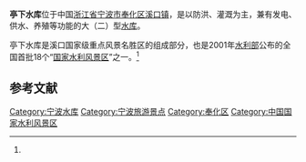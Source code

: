 {{Infobox Reservoir | 
|name                     = 亭下水库
|nickname                 = 亭下湖
|image                    = Birdsview of Tingxia Reservoir.jpg
|image_caption            = 
|map                      = 
|map_caption              = 
|pushpin_map              = China
|pushpin_map_caption      = 亭下水库在中国的位置
|code                     = BGD10120112
|class                    = 大（二）型[[水库|水库]]
|location_of_reservoir    = [[浙江省|浙江省]][[宁波市|宁波市]][[奉化区|奉化区]][[溪口镇_(宁波市)|溪口镇]]
|location_of_dam          = 
|inflow                   = 
|outflow                  = [[奉化江|奉化江]]
|catchment_area           = 176
|reservoir_area           = 
|mean_depth               = 
|maximum_depth            = 
|flood_level              = 
|normal_water_level       = 
|dead_water_level         = 
|water_quality            = 
|island                   = 
|maximum_storage_capacity = 1.5024亿
|normal_storage_capacity  = 
|dead_storage_capacity    = 
|type_of_dam              = 
|elevation_of_dam         = 93.05
|height_of_dam            = 76.5
|length_of_dam            = 317
|width_of_dam             = 
|installed_capacity       = 4000千瓦
|irrigated_area           = 
|start                    = 1978年
|complete                 = 1985年
|cost                     = 
|emigrate                 = 
|latd = 29
|latm = 39
|lats = 21
|latNS = N
|longd = 121
|longm = 13
|longs = 14
|longEW = E
|website =
|footnotes = <ref>[http://www.tsdh.net/水利文献汇编/PDF文档/中国水库名称代码.pdf 中国水库名称代码]{{dead link|date=2017年11月 |bot=InternetArchiveBot |fix-attempted=yes }}</ref><ref name="亭下水库">[http://www.nbrawwater.com/b_xsdw.aspx?CategoryId=109 亭下水库] {{webarchive|url=https://web.archive.org/web/20110326201048/http://www.nbrawwater.com/b_xsdw.aspx?CategoryId=109 |date=2011-03-26 }}</ref> 
}}
'''亭下水库'''位于中国[[浙江省|浙江省]][[宁波市|宁波市]][[奉化区|奉化区]][[溪口镇_(宁波市)|溪口镇]]，是以防洪、灌溉为主，兼有发电、供水、养殖等功能的大（二）型[[水库|水库]]。

亭下水库是溪口国家级重点风景名胜区的组成部分，也是2001年[[水利部|水利部]]公布的全国首批18个“[[国家水利风景区|国家水利风景区]]”之一。<ref name="亭下水库"/>

==参考文献==
{{reflist}}
{{Reservoirs of Zhejiang}}
{{DEFAULTSORT:T亭}}
[[Category:宁波水库|Category:宁波水库]]
[[Category:宁波旅游景点|Category:宁波旅游景点]]
[[Category:奉化区|Category:奉化区]]
[[Category:中国国家水利风景区|Category:中国国家水利风景区]]
